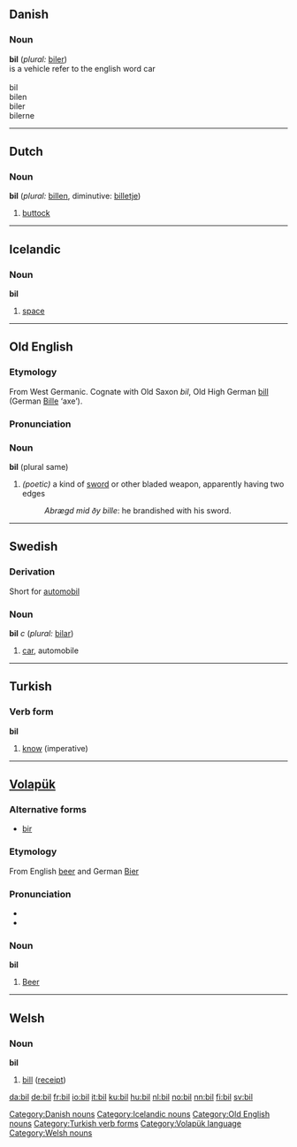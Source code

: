 ==Danish==
===Noun===
'''bil''' (''plural:'' [[biler]])<br>
is a vehicle refer to the english word car
<br><br>
bil<br>
bilen<br>
biler<br>
bilerne<br>

[[Category:Danish nouns]]


----

==Dutch==
===Noun===
'''bil''' (''plural:'' [[billen]], diminutive: [[billetje]])

# [[buttock]]


----

==Icelandic==
===Noun===
'''bil''' {{n}}

# [[space]]

[[Category:Icelandic nouns]]


----

==Old English==
===Etymology===
From West Germanic.  Cognate with Old Saxon ''bil'', Old High German [[bill]] (German [[Bille]] ‘axe’).

===Pronunciation===
{{IPA|/bɪl/}}

===Noun===
'''bil''' {{n}} (plural same)
# ''(poetic)'' a kind of [[sword]] or other bladed weapon, apparently having two edges
#:''Abrægd mid ðy bille'': he brandished with his sword.

[[Category:Old English nouns]]


----

==Swedish==
===Derivation===
Short for [[automobil]]

===Noun===
{{sv-noun|gender=Common|bil|bilen|bilar|bilarna|bils|bilens|bilars|bilarnas}}
'''bil''' ''c'' (''plural:'' [[bilar]])
# [[car]], automobile


----

==Turkish==
===Verb form===
'''bil'''

# [[know]] (imperative)

[[Category:Turkish verb forms]]
 

----

==[[Volapük]]==
===Alternative forms===
*[[bir#Volapük|bir]]

===Etymology===
From English [[beer]] and German [[Bier]]

===Pronunciation===
*{{IPA|/bil/}}
*{{SAMPA|/bil/}}

===Noun===
'''bil'''

#[[beer|Beer]]

[[Category:Volapük language]]


----

==Welsh==
===Noun===
'''bil'''
# [[bill]] ([[receipt]])
[[Category:Welsh nouns]]

[[da:bil]]
[[de:bil]]
[[fr:bil]]
[[io:bil]]
[[it:bil]]
[[ku:bil]]
[[hu:bil]]
[[nl:bil]]
[[no:bil]]
[[nn:bil]]
[[fi:bil]]
[[sv:bil]]